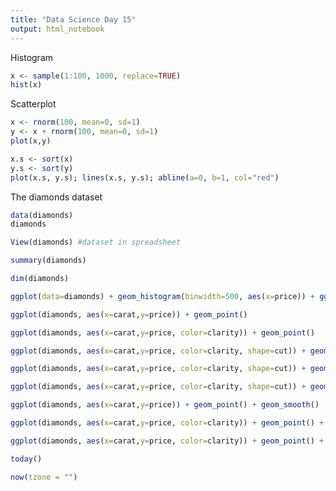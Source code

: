 ```yaml
---
title: "Data Science Day 15"
output: html_notebook
---
```


Histogram
```r
x <- sample(1:100, 1000, replace=TRUE)
hist(x)
```
Scatterplot
```r
x <- rnorm(100, mean=0, sd=1)
y <- x + rnorm(100, mean=0, sd=1)
plot(x,y)
```
```r
x.s <- sort(x)
y.s <- sort(y)
plot(x.s, y.s); lines(x.s, y.s); abline(a=0, b=1, col="red")
```
The diamonds dataset
```r
data(diamonds)
diamonds
```
```r
View(diamonds) #dataset in spreadsheet
```
```r
summary(diamonds)
```
```r
dim(diamonds)
```
```r
ggplot(data=diamonds) + geom_histogram(binwidth=500, aes(x=price)) + ggtitle("Diamond Price Distribution") + xlab("Diamond Price U$") + ylab("Frequency") + theme_minimal()
```
```r
ggplot(diamonds, aes(x=carat,y=price)) + geom_point()
```
```r
ggplot(diamonds, aes(x=carat,y=price, color=clarity)) + geom_point()
```
```r
ggplot(diamonds, aes(x=carat,y=price, color=clarity, shape=cut)) + geom_point()
```
```r
ggplot(diamonds, aes(x=carat,y=price, color=clarity, shape=cut)) + geom_point() + facet_wrap(~ cut)
```
```r
ggplot(diamonds, aes(x=carat,y=price, color=clarity, shape=cut)) + geom_point() + facet_wrap(~ cut, nrow=5)
```
```r
ggplot(diamonds, aes(x=carat,y=price)) + geom_point() + geom_smooth()
```
```r
ggplot(diamonds, aes(x=carat,y=price, color=clarity)) + geom_point() + geom_smooth()
```
```r
ggplot(diamonds, aes(x=carat,y=price, color=clarity)) + geom_point() + geom_smooth(method="lm")
```
```r
today()
```
```r
now(tzone = "")
```
```r

```

